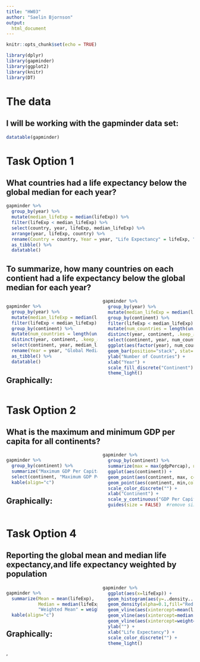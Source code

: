 ```yaml
---
title: "HW03"
author: "Saelin Bjornson"
output: 
  html_document
---
```


<style>
  .col2 {
    columns: 2 200px;         /* number of columns and width in pixels*/
  }
  .col3 {
    columns: 3 100px;
  }
</style>

```r
knitr::opts_chunk$set(echo = TRUE)
```

```r
library(dplyr)
library(gapminder)
library(ggplot2)
library(knitr)
library(DT)
```
# The data
## I will be working with the gapminder data set:


```r
datatable(gapminder)

```


# Task Option 1
## What countries had a life expectancy below the global median for each year?

```r
gapminder %>%
  group_by(year) %>%
  mutate(median_lifeExp = median(lifeExp)) %>%
  filter(lifeExp < median_lifeExp) %>%
  select(country, year, lifeExp, median_lifeExp) %>%
  arrange(year, lifeExp, country) %>%
  rename(Country = country, Year = year, "Life Expectancy" = lifeExp, "Global Median Life Expectancy" = median_lifeExp) %>%
  as_tibble() %>%
  datatable()
```

## To summarize, how many countries on each contient had a life expectancy below the global median for each year?

<div class="col2">
```r
gapminder %>%
  group_by(year) %>%
  mutate(median_lifeExp = median(lifeExp)) %>%  # find global median life expectancy for each year
  filter(lifeExp < median_lifeExp) %>%  #filter out rows where life expectancy is less than the global mean
  group_by(continent) %>%
  mutate(num_countries = length(unique(country))) %>%  # find number of countries per continent  
  distinct(year, continent, .keep_all =TRUE) %>%  # filter to rows with distinct combinations of continents and year (becuase otherwise they are duplicated for some reason),keeping all other columns as well
  select(continent, year, median_lifeExp, num_countries) %>%  # making the table
  rename(Year = year, "Global Median Life Expectancy" = median_lifeExp, "Number of Countries" = num_countries) %>%
  as_tibble() %>%
  datatable()
```

## Graphically:
```r
gapminder %>%
  group_by(year) %>%
  mutate(median_lifeExp = median(lifeExp)) %>%
  group_by(continent) %>%
  filter(lifeExp < median_lifeExp) %>%
  mutate(num_countries = length(unique(country))) %>%
  distinct(year, continent, .keep_all =TRUE) %>%  
  select(continent, year, num_countries) %>%
  ggplot(aes(factor(year), num_countries, fill = continent, group = continent)) + #group by and color by continent, change year to discrete categories
  geom_bar(position="stack", stat="identity") +
  ylab("Number of Countries") + 
  xlab("Year") +
  scale_fill_discrete("Continent") +
  theme_light()
  
```

</div>


# Task Option 2
## What is the maximum and minimum GDP per capita for all continents?
<div class="col2">
```r
gapminder %>%
  group_by(continent) %>%
  summarize("Maximum GDP Per Capita" = max(gdpPercap), "Minimum GDP Per Captia" = min(gdpPercap)) %>%
  select(continent, "Maximum GDP Per Capita", "Minimum GDP Per Captia") %>%
  kable(align="c")

```
## Graphically:
```r
gapminder %>%
  group_by(continent) %>%
  summarize(max = max(gdpPercap), min = min(gdpPercap)) %>%
  ggplot(aes(continent)) +
  geom_point(aes(continent, max, color = "Maximum",size = 5)) +
  geom_point(aes(continent, min,color= "Minimum",size = 5))  +
  scale_color_discrete("") +
  xlab("Continent") +
  scale_y_continuous("GDP Per Capita", breaks=seq(0,120000,10000), labels=waiver()) +  #set y axis breaks
  guides(size = FALSE)  #remove size legend

```
</div>


# Task Option 4
## Reporting the global mean and median life expectancy,and life expectancy weighted by population
<div class="col2">
```r
gapminder %>%
  summarize(Mean = mean(lifeExp),
            Median = median(lifeExp),
            "Weighted Mean" = weighted.mean(lifeExp, pop)) %>%
  kable(align="c")
```
## Graphically:
```r
gapminder %>%
  ggplot(aes(x=lifeExp)) +
  geom_histogram(aes(y=..density..),colour="black", fill="white") + # have to change "counts" to "density" to overlay density plot
  geom_density(alpha=0.1,fill="Red") +
  geom_vline(aes(xintercept=mean(lifeExp), color ="Mean")) +
  geom_vline(aes(xintercept=median(lifeExp), color ="Median"))+
  geom_vline(aes(xintercept=weighted.mean(lifeExp, pop), color ="Mean Weighted by Population")) +
  ylab("") +
  xlab("Life Expectancy") +
  scale_color_discrete("") +
  theme_light()

```
</div>

<div class="clearer"></div>



'